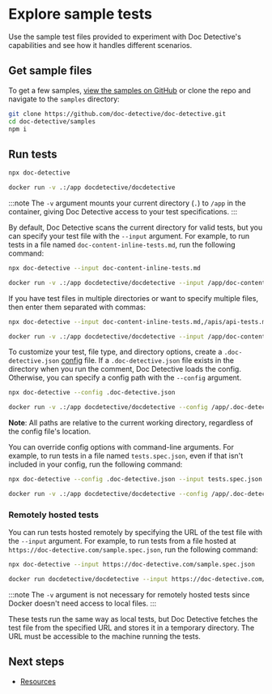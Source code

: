
# Explore sample tests

Use the sample test files provided to experiment with Doc Detective's capabilities and see how it handles different scenarios.

## Get sample files

To get a few samples, [view the samples on GitHub](https://github.com/doc-detective/doc-detective/tree/main/samples) or clone the repo and navigate to the `samples` directory:

```bash
git clone https://github.com/doc-detective/doc-detective.git
cd doc-detective/samples
npm i
```

## Run tests

<Tabs>
  <TabItem value="npx" label="NPX" default>

```bash
npx doc-detective
```

  </TabItem>
  <TabItem value="docker" label="Docker">

```bash
docker run -v .:/app docdetective/docdetective
```

:::note
The `-v` argument mounts your current directory (`.`) to `/app` in the container, giving Doc Detective access to your test specifications.
:::

  </TabItem>
</Tabs>

By default, Doc Detective scans the current directory for valid tests, but you can specify your test file with the `--input` argument. For example, to run tests in a file named `doc-content-inline-tests.md`, run the following command:

<Tabs>
  <TabItem value="npx" label="NPX" default>

```bash
npx doc-detective --input doc-content-inline-tests.md
```

  </TabItem>
  <TabItem value="docker" label="Docker">

```bash
docker run -v .:/app docdetective/docdetective --input /app/doc-content-inline-tests.md
```

  </TabItem>
</Tabs>

If you have test files in multiple directories or want to specify multiple files, then enter them separated with commas:

<Tabs>
  <TabItem value="npx" label="NPX" default>

```bash
npx doc-detective --input doc-content-inline-tests.md,/apis/api-tests.md
```

  </TabItem>
  <TabItem value="docker" label="Docker">

```bash
docker run -v .:/app docdetective/docdetective --input /app/doc-content-inline-tests.md,/app/apis/api-tests.md
```

  </TabItem>
</Tabs>

To customize your test, file type, and directory options, create a `.doc-detective.json` [config](/docs/references/schemas/config) file. If a `.doc-detective.json` file exists in the directory when you run the comment, Doc Detective loads the config. Otherwise, you can specify a config path with the `--config` argument.

<Tabs>
  <TabItem value="npx" label="NPX" default>

```bash
npx doc-detective --config .doc-detective.json
```

  </TabItem>
  <TabItem value="docker" label="Docker">

```bash
docker run -v .:/app docdetective/docdetective --config /app/.doc-detective.json
```

  </TabItem>
</Tabs>

**Note**: All paths are relative to the current working directory, regardless of the config file's location.

You can override config options with command-line arguments. For example, to run tests in a file named `tests.spec.json`, even if that isn't included in your config, run the following command:

<Tabs>
  <TabItem value="npx" label="NPX" default>

```bash
npx doc-detective --config .doc-detective.json --input tests.spec.json
```

  </TabItem>
  <TabItem value="docker" label="Docker">

```bash
docker run -v .:/app docdetective/docdetective --config /app/.doc-detective.json --input /app/tests.spec.json
```

  </TabItem>
</Tabs>

### Remotely hosted tests

You can run tests hosted remotely by specifying the URL of the test file with the `--input` argument. For example, to run tests from a file hosted at `https://doc-detective.com/sample.spec.json`, run the following command:

<Tabs>
  <TabItem value="npx" label="NPX" default>

```bash
npx doc-detective --input https://doc-detective.com/sample.spec.json
```

  </TabItem>
  <TabItem value="docker" label="Docker">

```bash
docker run docdetective/docdetective --input https://doc-detective.com/sample.spec.json
```

:::note
The `-v` argument is not necessary for remotely hosted tests since Docker doesn't need access to local files.
:::

  </TabItem>
</Tabs>

These tests run the same way as local tests, but Doc Detective fetches the test file from the specified URL and stores it in a temporary directory. The URL must be accessible to the machine running the tests.

## Next steps

- [Resources](/docs/get-started/resources.md)
